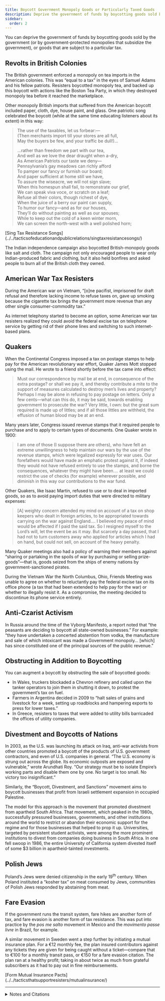 ```yaml
---
title: Boycott Government Monopoly Goods or Particularly Taxed Goods
description: Deprive the government of funds by boycotting goods sold by the government or goods that are subject to a particular tax.
sidebar:
  order: 2
---
```


You can deprive the government of funds by boycotting goods sold by the government (or by government-protected monopolies that subsidize the government), or goods that are subject to a particular tax.

## <Badge text="Example" size="medium" /> Revolts in British Colonies

The British government enforced a monopoly on tea imports in the American colonies.
This was “equal to a tax” in the eyes of Samuel Adams and his fellow patriots.
Resisters boycotted monopoly tea, and backed up this boycott with actions like the Boston Tea Party, in which they destroyed monopoly tea before it reached the marketplace.

Other monopoly British imports that suffered from the American boycott included paper, cloth, dye, house paint, and glass.
One patriotic song celebrated the boycott (while at the same time educating listeners about its extent) in this way:

> The use of the taxables, let us forbear:—<br />
> (Then merchants import till your stores are all full,<br />
> May the buyers be few, and your traffic be dull!)…
>
> …rather than freedom we part with our tea,<br />
> And well as we love the dear draught when a-dry,<br />
> As American Patriots our taste we deny—<br />
> Pennsylvania’s gay meadows can richly afford<br />
> To pamper our fancy or furnish our board;<br />
> And paper sufficient at home still we have,<br />
> To assure the wiseacre, we will not sign slave;<br />
> When this homespun shall fail, to remonstrate our grief,<br />
> We can speak viva voce, or scratch on a leaf;<br />
> Refuse all their colors, though richest of dye,<br />
> When the juice of a berry our paint can supply,<br />
> To humor our fancy—and as for our houses,<br />
> They’ll do without painting as well as our spouses;<br />
> While to keep out the cold of a keen winter morn,<br />
> We can screen the north-west with a well polished horn;

<Aside type="tip" title="See also">
[Sing Tax Resistance Songs](../../tacticsofeducationandpublicrelations/singtaxresistancesongs/)
</Aside>

The Indian independence campaign also boycotted British-monopoly goods like salt and cloth.
The campaign not only encouraged people to wear only Indian-produced fabric and clothing, but it also held bonfires and asked people to burn all of the British cloth they owned.

## <Badge text="Example" size="medium" /> American War Tax Resisters

During the American war on Vietnam, “[o]ne pacifist, imprisoned for draft refusal and therefore lacking income to refuse taxes on, gave up smoking because the cigarette tax brings the government more revenue than any other single consumer-commodity tax.”

As internet telephony started to become an option, some American war tax resisters realized they could avoid the federal excise tax on telephone service by getting rid of their phone lines and switching to such internet-based plans.

## <Badge text="Example" size="medium" /> Quakers

When the Continental Congress imposed a tax on postage stamps to help pay for the American revolutionary war effort, Quaker James Mott stopped using the mail.
He wrote to a friend shortly before the tax came into effect:

> Must our correspondence by mail be at end, in consequence of the extra postage?
> or shall we pay it, and thereby contribute a mite to the support of measures calculated to destroy men’s lives and property?
> Perhaps I may be alone in refusing to pay postage on letters.
> Only a few cents—what can this do, it may be said, towards enabling government to prosecute the war?
> Very little, I own: but the great sum required is made up of littles; and if all those littles are withheld, the effusion of human blood may be at an end.

Many years later, Congress issued revenue stamps that it required people to purchase and to apply to certain types of documents.
One Quaker wrote in 1900:

> I am one of those (I suppose there are others), who have felt an extreme unwillingness to help maintain our wars by the use of the revenue stamps, which were legalized expressly for war uses.
> Our forefathers would have made an emphatic protest against it, if indeed they would not have refused entirely to use the stamps, and borne the consequences, whatever they might have been.…
> at least we could restrict the use of checks (for example) wherever possible, and diminish in this way our contributions to the war fund.

Other Quakers, like Isaac Martin, refused to use or to deal in imported goods, so as to avoid paying import duties that were directed to military expenses:

> [A] weighty concern attended my mind on account of a tax on shop keepers who dealt in foreign articles, to be appropriated towards carrying on the war against England.…
> I believed my peace of mind would be affected if I paid the said tax.
> So I resigned myself to the Lord’s will, let the event be as it may.
> But scarcely a day passed, that I had not to turn customers away who applied for articles which I had on hand, but could not sell, on account of the heavy penalty.

Many Quaker meetings also had a policy of warning their members against “sharing or partaking in the spoils of war by purchasing or selling prize-goods”—that is, goods seized from the ships of enemy nations by government-sanctioned pirates.

During the Vietnam War the North Columbus, Ohio, Friends Meeting was unable to agree on whether to reluctantly pay the federal excise tax on its office phone (a tax that had been extended to help pay for the war) or whether to illegally resist it.
As a compromise, the meeting decided to discontinue its phone service entirely.

## <Badge text="Example" size="medium" /> Anti-Czarist Activism

In Russia around the time of the Vyborg Manifesto, a report noted that “the peasants are deciding to boycott all state-owned businesses.”
For example: “they have undertaken a concerted abstention from vodka, the manufacture and sale of which intoxicant was made a Government monopoly… [which] has since constituted one of the principal sources of the public revenue.”

## <Badge text="Examples" size="medium" /> Obstructing in Addition to Boycotting

You can augment a boycott by obstructing the sale of boycotted goods:

* In Wales, truckers blockaded a Chevron refinery and called upon the tanker operators to join them in shutting it down, to protest the government’s tax on fuel.
* Farmers in Argentina decided in 2009 to “halt sales of grains and livestock for a week, setting up roadblocks and hampering exports to press for lower taxes.”
* In Greece, resisters to taxes that were added to utility bills barricaded the offices of utility companies.

## <Badge text="Examples" size="medium" /> Divestment and Boycotts of Nations

In 2003, as the U.S. was launching its attack on Iraq, anti-war activists from other countries promoted a boycott of the products of U.S. government contractors, and even of U.S. companies in general.
“The U.S. economy is strung out across the globe. Its economic outposts are exposed and vulnerable,” wrote Arundhati Roy.
“Our strategy must be to isolate Empire’s working parts and disable them one by one.
No target is too small.
No victory too insignificant.”

Similarly, the “Boycott, Divestment, and Sanctions” movement aims to boycott businesses that profit from Israeli settlement expansion in occupied Palestine.

The model for this approach is the movement that promoted divestment from apartheid South Africa.
That movement, which peaked in the 1980s, successfully pressured businesses, governments, and other institutions around the world to restrict or abandon their economic support for the regime and for those businesses that helped to prop it up.
Universities, targeted by persistent student activists, were among the more prominent institutions to divest from companies doing business in South Africa.
In one fell swoop in 1986, the entire University of California system divested itself of some $3 billion in apartheid-tainted investments.

## <Badge text="Example" size="medium" /> Polish Jews

Poland’s Jews were denied citizenship in the early 19<sup>th</sup> century.
When Poland instituted a “kosher tax” on meat consumed by Jews, communities of Polish Jews responded by abstaining from meat.

## <Badge text="Example" size="medium" /> Fare Evasion

If the government runs the transit system, fare hikes are another form of tax, and fare evasion is another form of tax resistance.
This was put into practice by the <i>pos me salto</i> movement in Mexico and the <i>movimento passe livre</i> in Brazil, for example.

A similar movement in Sweden went a step further by initiating a mutual insurance plan.
For a €12 monthly fee, the plan insured contributors against any tickets they are given for being caught without a ticket—compare that to €100 for a monthly transit pass, or €150 for a fare evasion citation.
The plan ran at a healthy profit; taking in about twice as much from grateful subscribers as it had to pay out in fine reimbursements.

<Aside type="tip" title="See also">
[Form Mutual Insurance Pacts](../../tacticsthatsupportresisters/mutualinsurance/)
</Aside>

<hr />

<details>
<summary>Notes and Citations</summary>

* Adams, Samuel <i>The Writings of Samuel Adams</i> Vol. I (1904) p. 142
* Griffitts, Hannah “The Daughters of Liberty” <i>We Won’t Pay: A Tax Resistance Reader</i> (2008), p. 86
* Love, Kennett “Tax Resistance: Hell No—I Won’t Pay” <i>Washington Monthly</i> December 1969, pp. 60–65
* Mott, James “The Postage Tax” <i>American Quaker War Tax Resistance</i>, 2nd. ed. (2011) p. 114
* J.H. “The Use of the Revenue Stamps” <i>American Quaker War Tax Resistance</i>, 2nd. ed. (2011) pp. 520–21
* Martin, Isaac “Worth Suffering For” <i>American Quaker War Tax Resistance</i>, 2nd. ed. (2011) p. 231
* Philadelphia Yearly Meeting <i>Christian Advices Issued by the Yearly Meeting of Friends Held in Philadelphia</i> (1879) p. 139 (this particular item of discipline is dated 1780–81)
* “No Phone, No Tax” <i>Friends Journal</i> 1 March 1974, p. 147
* “Is a Crisis at Hand in Russia?” <i>The [New York] Sun</i> 28 November 1905, p. 8.
* “Hauliers’ fuel demo at refineries” <i>BBC News</i> 16 June 2008
* Raszewski, Eliana & Craze, Matthew “Argentine Farmers Plan Week-Long Tax-Protest Strike” <i>Bloomberg</i> 20 March 2009
* Kolesidis, John “Greek police detain union leader in tax protest” Reuters 24 November 2011
* Roy, Arundhati “Instant-Mix Imperial Democracy (buy one, get one free)” <i>An Ordinary Person’s Guide to Empire</i> (2006) pp. 167–68
* “Jewish Subjects of the Czar” <i>The Occident and American Jewish Advocate</i> September 1855
* Flegenheimer, Matt “Fare Dodging Is an Organized Rebellion in Stockholm, and It’s Winning” <i>New York Times</i> 17 May 2014

</details>
